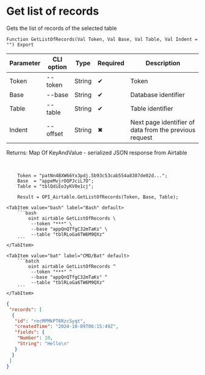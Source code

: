 ﻿---
sidebar_position: 1
---


# Get list of records
 Gets the list of records of the selected table



`Function GetListOfRecords(Val Token, Val Base, Val Table, Val Indent = "") Export`

  | Parameter | CLI option | Type | Required | Description |
  |-|-|-|-|-|
  | Token | --token | String | &#x2714; | Token |
  | Base | --base | String | &#x2714; | Database identifier |
  | Table | --table | String | &#x2714; | Table identifier |
  | Indent | --offset | String | &#x2716; | Next page identifier of data from the previous request |

  
  Returns:  Map Of KeyAndValue - serialized JSON response from Airtable

<br/>




```bsl title="1C:Enterprise/OneScript code example"
    Token = "patNn4BXW66Yx3pdj.5b93c53cab554a8387de02d...";
    Base  = "appeMvjrOQPJciL7O";
    Table = "tblQdiEo3yKV0e1cj";

    Result = OPI_Airtable.GetListOfRecords(Token, Base, Table);
```
 

 <Tabs>
  
    <TabItem value="bash" label="Bash" default>
        ```bash
            oint airtable GetListOfRecords \
             --token "***" \
             --base "appQnQTfgC32mTaKs" \
             --table "tblRLoGa6TW6M9QXz"
        ```
    </TabItem>
  
    <TabItem value="bat" label="CMD/Bat" default>
        ```batch
            oint airtable GetListOfRecords ^
             --token "***" ^
             --base "appQnQTfgC32mTaKs" ^
             --table "tblRLoGa6TW6M9QXz"
        ```
    </TabItem>
</Tabs>


```json title="Result"
{
 "records": [
  {
   "id": "recMPMkPT6RzcSyqt",
   "createdTime": "2024-10-09T06:15:49Z",
   "fields": {
    "Number": 10,
    "String": "Hello\n"
   }
  }
 ]
}
```
